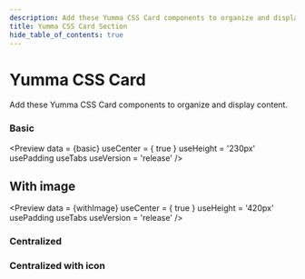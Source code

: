 ```yaml
---
description: Add these Yumma CSS Card components to organize and display content.
title: Yumma CSS Card Section
hide_table_of_contents: true
---
```



# Yumma CSS Card

Add these Yumma CSS Card components to organize and display content.

### Basic

<Preview
  data = {basic}
  useCenter = { true }
  useHeight = '230px' 
  usePadding
  useTabs
  useVersion = 'release'
/>

## With image

<Preview
  data = {withImage}
  useCenter = { true }
  useHeight = '420px' 
  usePadding
  useTabs
  useVersion = 'release'
/>

### Centralized

<Preview
  data = {centralized}
  useHeight = '270px' 
  usePadding
  useTabs
  useVersion = 'release'
/>

### Centralized with icon

<Preview
  data = {centralizedWithIcon}
  useHeight = '270px' 
  usePadding
  useTabs
  useVersion = 'release'
/>